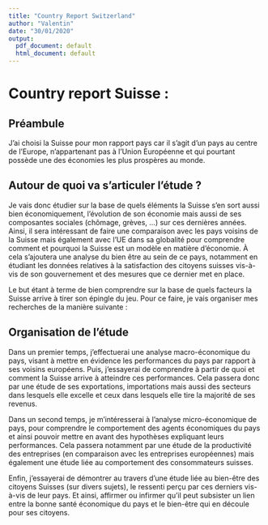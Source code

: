 ```yaml
---
title: "Country Report Switzerland"
author: "Valentin"
date: "30/01/2020"
output:
  pdf_document: default
  html_document: default
---
```


# Country report Suisse :

## Préambule 

J’ai choisi la Suisse pour mon rapport pays car il s’agit d’un pays au centre de l’Europe, n’appartenant pas à l’Union Européenne et qui pourtant possède une des économies les plus prospères au monde.

## Autour de quoi va s'articuler l'étude ?

Je vais donc étudier sur la base de quels éléments la Suisse s’en sort aussi bien économiquement, l’évolution de son économie mais aussi de ses composantes sociales (chômage, grèves, …) sur ces dernières années. Ainsi, il sera intéressant de faire une comparaison avec les pays voisins de la Suisse mais également avec l’UE dans sa globalité pour comprendre comment et pourquoi la Suisse est un modèle en matière d’économie.
À cela s’ajoutera une analyse du bien être au sein de ce pays, notamment en étudiant les données relatives à la satisfaction des citoyens suisses vis-à-vis de son gouvernement et des mesures que ce dernier met en place.

Le but étant à terme de bien comprendre sur la base de quels facteurs la Suisse arrive à tirer son épingle du jeu.
Pour ce faire, je vais organiser mes recherches de la manière suivante :

## Organisation de l'étude

Dans un premier temps, j’effectuerai une analyse macro-économique du pays, visant à mettre en évidence les performances du pays par rapport à ses voisins européens. Puis, j’essayerai de comprendre à partir de quoi et comment la Suisse arrive à atteindre ces performances. Cela passera donc par une étude de ses exportations, importations mais aussi des secteurs dans lesquels elle excelle et ceux dans lesquels elle tire la majorité de ses revenus.

Dans un second temps, je m’intéresserai à l’analyse micro-économique de pays, pour comprendre le comportement des agents économiques du pays et ainsi pouvoir mettre en avant des hypothèses expliquant leurs performances. Cela passera notamment par une étude de la productivité des entreprises (en comparaison avec les entreprises européennes) mais également une étude liée au comportement des consommateurs suisses.

Enfin, j’essayerai de démontrer au travers d’une étude liée au bien-être des citoyens Suisses (sur divers sujets), le ressenti perçu par ces derniers vis-à-vis de leur pays. Et ainsi, affirmer ou infirmer qu’il peut subsister un lien entre la bonne santé économique du pays et le bien-être qui en découle pour ses citoyens.

